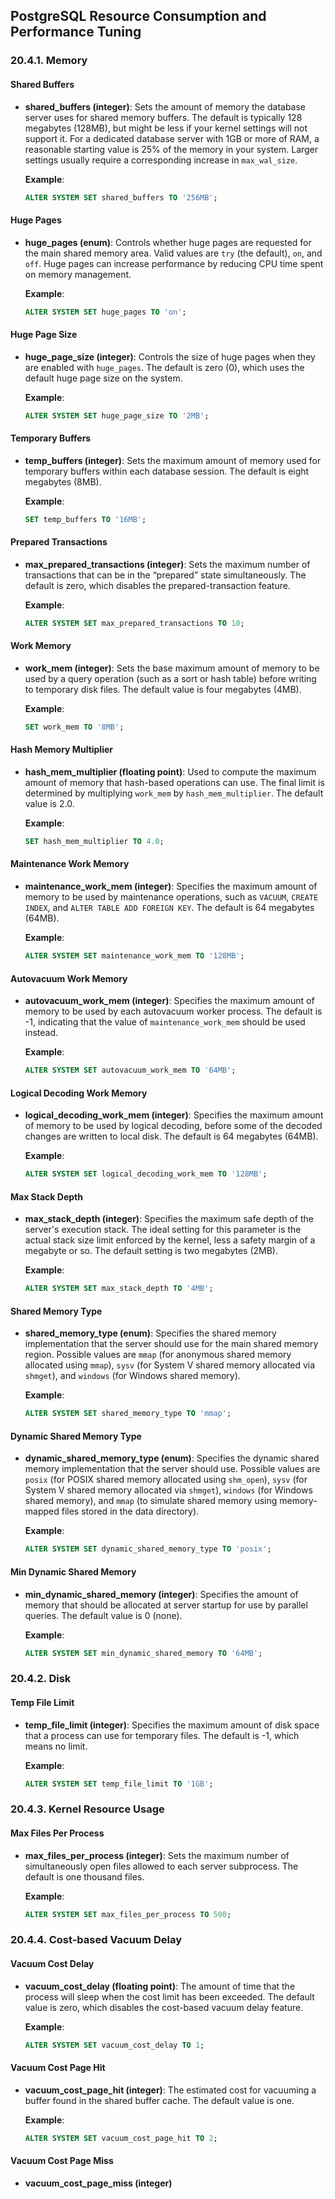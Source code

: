 ## PostgreSQL Resource Consumption and Performance Tuning

### 20.4.1. Memory

#### Shared Buffers

- **shared_buffers (integer)**: Sets the amount of memory the database server uses for shared memory buffers. The default is typically 128 megabytes (128MB), but might be less if your kernel settings will not support it. For a dedicated database server with 1GB or more of RAM, a reasonable starting value is 25% of the memory in your system. Larger settings usually require a corresponding increase in `max_wal_size`.

  **Example**:

  ```sql
  ALTER SYSTEM SET shared_buffers TO '256MB';
  ```

#### Huge Pages

- **huge_pages (enum)**: Controls whether huge pages are requested for the main shared memory area. Valid values are `try` (the default), `on`, and `off`. Huge pages can increase performance by reducing CPU time spent on memory management.

  **Example**:

  ```sql
  ALTER SYSTEM SET huge_pages TO 'on';
  ```

#### Huge Page Size

- **huge_page_size (integer)**: Controls the size of huge pages when they are enabled with `huge_pages`. The default is zero (0), which uses the default huge page size on the system.

  **Example**:

  ```sql
  ALTER SYSTEM SET huge_page_size TO '2MB';
  ```

#### Temporary Buffers

- **temp_buffers (integer)**: Sets the maximum amount of memory used for temporary buffers within each database session. The default is eight megabytes (8MB).

  **Example**:

  ```sql
  SET temp_buffers TO '16MB';
  ```

#### Prepared Transactions

- **max_prepared_transactions (integer)**: Sets the maximum number of transactions that can be in the “prepared” state simultaneously. The default is zero, which disables the prepared-transaction feature.

  **Example**:

  ```sql
  ALTER SYSTEM SET max_prepared_transactions TO 10;
  ```

#### Work Memory

- **work_mem (integer)**: Sets the base maximum amount of memory to be used by a query operation (such as a sort or hash table) before writing to temporary disk files. The default value is four megabytes (4MB).

  **Example**:

  ```sql
  SET work_mem TO '8MB';
  ```

#### Hash Memory Multiplier

- **hash_mem_multiplier (floating point)**: Used to compute the maximum amount of memory that hash-based operations can use. The final limit is determined by multiplying `work_mem` by `hash_mem_multiplier`. The default value is 2.0.

  **Example**:

  ```sql
  SET hash_mem_multiplier TO 4.0;
  ```

#### Maintenance Work Memory

- **maintenance_work_mem (integer)**: Specifies the maximum amount of memory to be used by maintenance operations, such as `VACUUM`, `CREATE INDEX`, and `ALTER TABLE ADD FOREIGN KEY`. The default is 64 megabytes (64MB).

  **Example**:

  ```sql
  ALTER SYSTEM SET maintenance_work_mem TO '128MB';
  ```

#### Autovacuum Work Memory

- **autovacuum_work_mem (integer)**: Specifies the maximum amount of memory to be used by each autovacuum worker process. The default is -1, indicating that the value of `maintenance_work_mem` should be used instead.

  **Example**:

  ```sql
  ALTER SYSTEM SET autovacuum_work_mem TO '64MB';
  ```

#### Logical Decoding Work Memory

- **logical_decoding_work_mem (integer)**: Specifies the maximum amount of memory to be used by logical decoding, before some of the decoded changes are written to local disk. The default is 64 megabytes (64MB).

  **Example**:

  ```sql
  ALTER SYSTEM SET logical_decoding_work_mem TO '128MB';
  ```

#### Max Stack Depth

- **max_stack_depth (integer)**: Specifies the maximum safe depth of the server's execution stack. The ideal setting for this parameter is the actual stack size limit enforced by the kernel, less a safety margin of a megabyte or so. The default setting is two megabytes (2MB).

  **Example**:

  ```sql
  ALTER SYSTEM SET max_stack_depth TO '4MB';
  ```

#### Shared Memory Type

- **shared_memory_type (enum)**: Specifies the shared memory implementation that the server should use for the main shared memory region. Possible values are `mmap` (for anonymous shared memory allocated using `mmap`), `sysv` (for System V shared memory allocated via `shmget`), and `windows` (for Windows shared memory).

  **Example**:

  ```sql
  ALTER SYSTEM SET shared_memory_type TO 'mmap';
  ```

#### Dynamic Shared Memory Type

- **dynamic_shared_memory_type (enum)**: Specifies the dynamic shared memory implementation that the server should use. Possible values are `posix` (for POSIX shared memory allocated using `shm_open`), `sysv` (for System V shared memory allocated via `shmget`), `windows` (for Windows shared memory), and `mmap` (to simulate shared memory using memory-mapped files stored in the data directory).

  **Example**:

  ```sql
  ALTER SYSTEM SET dynamic_shared_memory_type TO 'posix';
  ```

#### Min Dynamic Shared Memory

- **min_dynamic_shared_memory (integer)**: Specifies the amount of memory that should be allocated at server startup for use by parallel queries. The default value is 0 (none).

  **Example**:

  ```sql
  ALTER SYSTEM SET min_dynamic_shared_memory TO '64MB';
  ```

### 20.4.2. Disk

#### Temp File Limit

- **temp_file_limit (integer)**: Specifies the maximum amount of disk space that a process can use for temporary files. The default is -1, which means no limit.

  **Example**:

  ```sql
  ALTER SYSTEM SET temp_file_limit TO '1GB';
  ```

### 20.4.3. Kernel Resource Usage

#### Max Files Per Process

- **max_files_per_process (integer)**: Sets the maximum number of simultaneously open files allowed to each server subprocess. The default is one thousand files.

  **Example**:

  ```sql
  ALTER SYSTEM SET max_files_per_process TO 500;
  ```

### 20.4.4. Cost-based Vacuum Delay

#### Vacuum Cost Delay

- **vacuum_cost_delay (floating point)**: The amount of time that the process will sleep when the cost limit has been exceeded. The default value is zero, which disables the cost-based vacuum delay feature.

  **Example**:

  ```sql
  ALTER SYSTEM SET vacuum_cost_delay TO 1;
  ```

#### Vacuum Cost Page Hit

- **vacuum_cost_page_hit (integer)**: The estimated cost for vacuuming a buffer found in the shared buffer cache. The default value is one.

  **Example**:

  ```sql
  ALTER SYSTEM SET vacuum_cost_page_hit TO 2;
  ```

#### Vacuum Cost Page Miss

- **vacuum_cost_page_miss (integer)**
